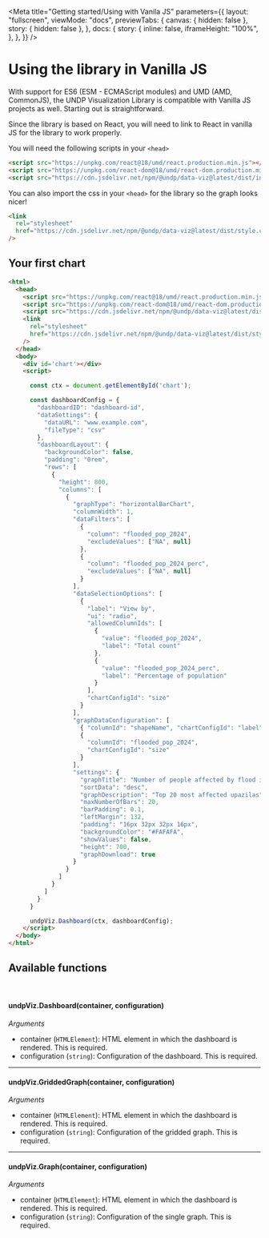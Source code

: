 
<Meta
  title="Getting started/Using with Vanila JS"
  parameters={{
    layout: "fullscreen",
    viewMode: "docs",
    previewTabs: {
      canvas: { hidden: false },
      story: { hidden: false },
    },
    docs: {
      story: {
        inline: false,
        iframeHeight: "100%",
      },
    },
  }}
/>

# Using the library in Vanilla JS

With support for ES6 (ESM - ECMAScript modules) and UMD (AMD, CommonJS), the UNDP Visualization Library is compatible with Vanilla JS projects as well. Starting out is straightforward.

Since the library is based on React, you will need to link to React in vanilla JS for the library to work properly.

You will need the following scripts in your `<head>`


```html
<script src="https://unpkg.com/react@18/umd/react.production.min.js"></script>
<script src="https://unpkg.com/react-dom@18/umd/react-dom.production.min.js"></script>
<script src="https://cdn.jsdelivr.net/npm/@undp/data-viz@latest/dist/index.umd.js"></script>
```

You can also import the css in your `<head>` for the library so the graph looks nicer!

```html
<link
  rel="stylesheet"
  href="https://cdn.jsdelivr.net/npm/@undp/data-viz@latest/dist/style.css"
/>
```

## Your first chart

```html
<html>
  <head>
    <script src="https://unpkg.com/react@18/umd/react.production.min.js"></script>
    <script src="https://unpkg.com/react-dom@18/umd/react-dom.production.min.js"></script>
    <script src="https://cdn.jsdelivr.net/npm/@undp/data-viz@latest/dist/index.umd.js"></script>
    <link
      rel="stylesheet"
      href="https://cdn.jsdelivr.net/npm/@undp/data-viz@latest/dist/style.css"
    />
  </head>
  <body>
    <div id='chart'></div>
    <script>

      const ctx = document.getElementById('chart');

      const dashboardConfig = {
        "dashboardID": "dashboard-id",
        "dataSettings": {
          "dataURL": "www.example.com",
          "fileType": "csv"
        },
        "dashboardLayout": {
          "backgroundColor": false,
          "padding": "0rem",
          "rows": [
            {
              "height": 800,
              "columns": [
                {
                  "graphType": "horizontalBarChart",
                  "columnWidth": 1,
                  "dataFilters": [
                    {
                      "column": "flooded_pop_2024",
                      "excludeValues": ["NA", null]
                    },
                    {
                      "column": "flooded_pop_2024_perc",
                      "excludeValues": ["NA", null]
                    }
                  ],
                  "dataSelectionOptions": [
                    {
                      "label": "View by",
                      "ui": "radio",
                      "allowedColumnIds": [
                        {
                          "value": "flooded_pop_2024",
                          "label": "Total count"
                        },
                        {
                          "value": "flooded_pop_2024_perc",
                          "label": "Percentage of population"
                        }
                      ],
                      "chartConfigId": "size"
                    }
                  ],
                  "graphDataConfiguration": [
                    { "columnId": "shapeName", "chartConfigId": "label" },
                    {
                      "columnId": "flooded_pop_2024",
                      "chartConfigId": "size"
                    }
                  ],
                  "settings": {
                    "graphTitle": "Number of people affected by flood in Bangladesh",
                    "sortData": "desc",
                    "graphDescription": "Top 20 most affected upazilas",
                    "maxNumberOfBars": 20,
                    "barPadding": 0.1,
                    "leftMargin": 132,
                    "padding": "16px 32px 32px 16px",
                    "backgroundColor": "#FAFAFA",
                    "showValues": false,
                    "height": 700,
                    "graphDownload": true
                  }
                }
              ]
            }
          ]
        }
      }

      undpViz.Dashboard(ctx, dashboardConfig);
    </script>
  </body>
</html>
```

## Available functions

<br />

#### undpViz.Dashboard(container, configuration)

_Arguments_
* container (`HTMLElement`): HTML element in which the dashboard is rendered. This is required.
* configuration (`string`): Configuration of the dashboard. This is required.

---

#### undpViz.GriddedGraph(container, configuration)

_Arguments_
* container (`HTMLElement`): HTML element in which the dashboard is rendered. This is required.
* configuration (`string`): Configuration of the gridded graph. This is required.

---

#### undpViz.Graph(container, configuration)

_Arguments_
* container (`HTMLElement`): HTML element in which the dashboard is rendered. This is required.
* configuration (`string`): Configuration of the single graph. This is required.